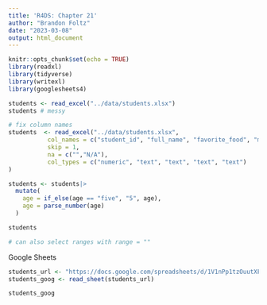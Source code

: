 ```yaml
---
title: 'R4DS: Chapter 21'
author: "Brandon Foltz"
date: "2023-03-08"
output: html_document
---
```


```r
knitr::opts_chunk$set(echo = TRUE)
library(readxl)
library(tidyverse)
library(writexl)
library(googlesheets4)
```
```r
students <- read_excel("../data/students.xlsx")
students # messy

# fix column names
students  <- read_excel("../data/students.xlsx",
           col_names = c("student_id", "full_name", "favorite_food", "meal_plan", "age"), 
           skip = 1, 
           na = c("","N/A"),
           col_types = c("numeric", "text", "text", "text", "text")
)

students <- students|>
  mutate(
    age = if_else(age == "five", "5", age),
    age = parse_number(age)
  )

students

# can also select ranges with range = ""
```

Google Sheets

```r
students_url <- "https://docs.google.com/spreadsheets/d/1V1nPp1tzOuutXFLb3G9Eyxi3qxeEhnOXUzL5_BcCQ0w"
students_goog <- read_sheet(students_url)

students_goog
```

